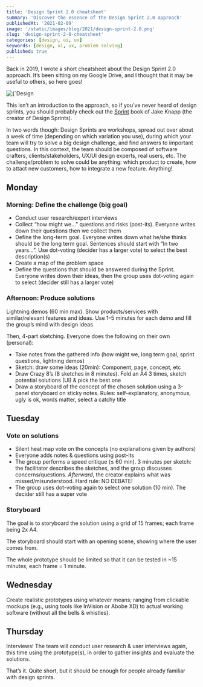 ```yaml
---
title: 'Design Sprint 2.0 cheatsheet'
summary: 'Discover the essence of the Design Sprint 2.0 approach'
publishedAt: '2021-02-09'
image: '/static/images/blog/2021/design-sprint-2.0.png'
slug: 'design-sprint-2-0-cheatsheet'
categories: [design, ui, ux]
keywords: [design, ui, ux, problem solving]
published: true
---
```


Back in 2019, I wrote a short cheatsheet about the Design Sprint 2.0 approach. It’s been sitting on my Google Drive, and I thought that it may be useful to others, so here goes!

<BlogPostCenteredContent>
  <Image
    alt={`Design Sprint 2.0`}
    src={`/static/images/blog/2021/design-sprint-2.0.png`}
    width={1024}
    height={573}
    priority
  />
</BlogPostCenteredContent>

This isn’t an introduction to the approach, so if you’ve never heard of design sprints, you should probably check out the [Sprint](https://www.amazon.com/Sprint-Solve-Problems-Test-Ideas/dp/150112174X?tag=developassion-20) book of Jake Knapp (the creator of Design Sprints).

In two words though: Design Sprints are workshops, spread out over about a week of time (depending on which variation you use), during which your team will try to solve a big design challenge, and find answers to important questions. In this context, the team should be composed of software crafters, clients/stakeholders, UX/UI design experts, real users, etc. The challenge/problem to solve could be anything: which product to create, how to attact new customers, how to integrate a new feature. Anything!

## Monday

### Morning: Define the challenge (big goal)

* Conduct user research/expert interviews
* Collect “how might we…” questions and risks (post-its). Everyone writes down their questions then we collect them
* Define the long-term goal. Everyone writes down what he/she thinks should be the long term goal. Sentences should start with “In two years…”. Use dot-voting (decider has a larger vote) to select the best description(s)
* Create a map of the problem space
* Define the questions that should be answered during the Sprint. Everyone writes down their ideas, then the group uses dot-voting again to select (decider still has a larger vote)

### Afternoon: Produce solutions

Lightning demos (60 min max). Show products/services with similar/relevant features and ideas. Use 1–5 minutes for each demo and fill the group’s mind with design ideas

Then, 4-part sketching. Everyone does the following on their own (personal):

* Take notes from the gathered info (how might we, long term goal, sprint questions, lightning demos)
* Sketch: draw some ideas (20min): Component, page, concept, etc
* Draw Crazy 8’s (8 sketches in 8 minutes). Fold an A4 3 times, sketch potential solutions (UI) & pick the best one
* Draw a storyboard of the concept of the chosen solution using a 3-panel storyboard on sticky notes. Rules: self-explanatory, anonymous, ugly is ok, words matter, select a catchy title

## Tuesday

### Vote on solutions

* Silent heat map vote on the concepts (no explanations given by authors)
* Everyone adds notes & questions using post-its
* The group performs a speed critique (≤ 60 min). 3 minutes per sketch: the facilitator describes the sketches, and the group discusses concerns/questions. _Afterward_, the creator explains what was missed/misunderstood. Hard rule: NO DEBATE!
* The group uses dot-voting again to select one solution (10 min). The decider still has a super vote

### Storyboard

The goal is to storyboard the solution using a grid of 15 frames; each frame being 2x A4.

The storyboard should start with an opening scene, showing where the user comes from.

The whole prototype should be limited so that it can be tested in ~15 minutes; each frame = 1 minute.

## Wednesday

Create realistic prototypes using whatever means; ranging from clickable mockups (e.g., using tools like InVision or Abobe XD) to actual working software (without all the bells & whistles).

## Thursday

Interviews! The team will conduct user research & user interviews again, this time using the prototype(s), in order to gather insights and evaluate the solutions.

That’s it. Quite short, but it should be enough for people already familiar with design sprints.

<BlogPostSignature />
